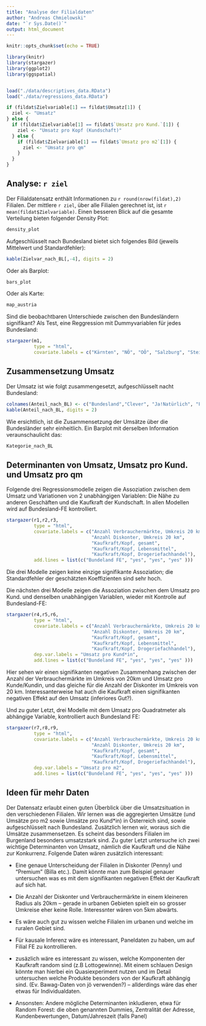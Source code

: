 ```yaml
---
title: "Analyse der Filialdaten"
author: "Andreas Chmielowski"
date: "`r Sys.Date()`"
output: html_document
---
```


```r
knitr::opts_chunk$set(echo = TRUE)

library(knitr)
library(stargazer)
library(ggplot2)
library(ggspatial)


load("./data/descriptives_data.RData")
load("./data/regressions_data.RData")

if (fildat$Zielvariable[1] == fildat$Umsatz[1]) {
  ziel <- "Umsatz"
} else {
  if (fildat$Zielvariable[1] == fildat$`Umsatz pro Kund.`[1]) {
    ziel <- "Umsatz pro Kopf (Kundschaft)" 
  } else {
    if (fildat$Zielvariable[1] == fildat$`Umsatz pro m2`[1]) {
      ziel <- "Umsatz pro qm"
    }
  }
}

```

## Analyse: `r ziel`

Der Filialdatensatz enthält Informationen zu `r round(nrow(fildat),2)` Filialen. Der mittlere `r ziel`, über alle Filialen gerechnet ist, ist `r mean(fildat$Zielvariable)`. Einen besseren Blick auf die gesamte Verteilung bieten folgender Density Plot:

```r
density_plot
```

Aufgeschlüsselt nach Bundesland bietet sich folgendes Bild (jeweils Mittelwert und Standardfehler):

```r
kable(Zielvar_nach_BL[,-4], digits = 2)
```

Oder als Barplot:


```r
bars_plot
```

Oder als Karte:

```r
map_austria
```

Sind die beobachtbaren Unterschiede zwischen den Bundesländern signifikant? Als Test, eine Reggression mit Dummyvariablen für jedes Bundesland:

```r
stargazer(m1,
          type = "html",
          covariate.labels = c("Kärnten", "NÖ", "OÖ", "Salzburg", "Steiermark", "Tirol", "Vorarlberg", "Wien"))
```

## Zusammensetzung Umsatz

Der Umsatz ist wie folgt zusammengesetzt, aufgeschlüsselt nacht Bundesland:

```r

colnames(Anteil_nach_BL) <- c("Bundesland","Clever", "Ja!Natürlich", "Feinkost", "Obst/Gemüse", "Billa", "Corso", "non-alk.", "alk.", "Aktion", "Rest")
kable(Anteil_nach_BL, digits = 2)
```
Wie ersichtlich, ist die Zusammensetzung der Umsätze über die Bundesländer sehr einheitlich. Ein Barplot mit derselben Information veraunschaulicht das:

```r

Kategorie_nach_BL
```

## Determinanten von Umsatz, Umsatz pro Kund. und Umsatz pro qm

Folgende drei Regressionsmodelle zeigen die Assoziation zwischen dem Umsatz und Variationen von 2 unabhängigen Variablen: Die Nähe zu anderen Geschäften und die Kaufkraft der Kundschaft. In allen Modellen wird auf Bundesland-FE kontrolliert.
```r
stargazer(r1,r2,r3,
          type = "html",
          covariate.labels = c("Anzahl Verbrauchermärkte, Umkreis 20 km",
                               "Anzahl Diskonter, Umkreis 20 km",
                               "Kaufkraft/Kopf, gesamt",
                               "Kaufkraft/Kopf, Lebensmittel",
                               "Kaufkraft/Kopf, Drogeriefachhandel"),
          add.lines = list(c("Bundeland FE", "yes", "yes", "yes" )))
```

Die drei Modelle zeigen keine einzige signifikante Assoziation; die Standardfehler der geschätzten Koeffizienten sind sehr hoch. 

Die nächsten drei Modelle zeigen die Assoziation zwischen dem Umsatz pro Kund. und denselben unabhängigen Variablen, wieder mit Kontrolle auf Bundesland-FE:

```r
stargazer(r4,r5,r6,
          type = "html",
          covariate.labels = c("Anzahl Verbrauchermärkte, Umkreis 20 km",
                               "Anzahl Diskonter, Umkreis 20 km",
                               "Kaufkraft/Kopf, gesamt",
                               "Kaufkraft/Kopf, Lebensmittel",
                               "Kaufkraft/Kopf, Drogeriefachhandel"),
          dep.var.labels = "Umsatz pro Kund*in",
          add.lines = list(c("Bundeland FE", "yes", "yes", "yes" )))
```

Hier sehen wir einen signifikanten negativen Zusammenhang zwischen der Anzahl der Verbrauchermärkte im Umkreis von 20km und Umsatz pro Kunde/Kundin, und das gleiche für die Anzahl der Diskonter im Umkreis von 20 km. Interessanterweise hat auch die Kaufkraft einen signifikanten negativen Effekt auf den Umsatz (inferiores Gut?). 

Und zu guter Letzt, drei Modelle mit dem Umsatz pro Quadratmeter als abhängige Variable, kontrolliert auch Bundesland FE:

```r
stargazer(r7,r8,r9,
          type = "html",
          covariate.labels = c("Anzahl Verbrauchermärkte, Umkreis 20 km",
                               "Anzahl Diskonter, Umkreis 20 km",
                               "Kaufkraft/Kopf, gesamt",
                               "Kaufkraft/Kopf, Lebensmittel",
                               "Kaufkraft/Kopf, Drogeriefachhandel"),
          dep.var.labels = "Umsatz pro m2",
          add.lines = list(c("Bundeland FE", "yes", "yes", "yes" )))
```

## Ideen für mehr Daten

Der Datensatz erlaubt einen guten Überblick über die Umsatzsituation in den verschiedenen Filialen. Wir lernen was die aggregierten Umsätze (und Umsätze pro m2 sowie Umsätze pro Kund*in) in Österreich sind, sowie aufgeschlüsselt nach Bundesland. Zusätzlich lernen wir, woraus sich die Umsätze zusammensetzen. Es scheint das besonders Filialen im Burgenland besonders umsatzstark sind. Zu guter Letzt untersuche ich zwei wichtige Determinanten von Umsatz, nämlich die Kaufkraft und die Nähe zur Konkurrenz. Folgende Daten wären zusätzlich interessant:

* Eine genaue Unterscheidung der Filialen in Diskonter (Penny) und "Premium" (Billa etc.). Damit könnte man zum Beispiel genauer untersuchen was es mit dem signifikanten negativen Effekt der Kaufkraft auf sich hat. 

* Die Anzahl der Diskonter und Verbrauchermärkte in einem kleineren Radius als 20km -- gerade in urbanen Gebieten spielt ein so grosser Umkreise eher keine Rolle. Interessnter wären von 5km abwärts.  

* Es wäre auch gut zu wissen welche Filialen im urbanen und welche im ruralen Gebiet sind.

* Für kausale Inferenz wäre es interessant, Paneldaten zu haben, um auf Filial FE zu kontrollieren. 

* zusäzlich wäre es interessant zu wissen, welche Komponenten der Kaufkraft random sind (z.B Lottogewinne). Mit einem schlauen Design könnte man hierbei ein Quasiexperiment nutzen und im Detail untersuchen welche Produkte besonders von der Kaufkraft abhängig sind. (Ev. Bawag-Daten von jö verwenden?) -- allderdings wäre das eher etwas für Individualdaten.

* Ansonsten: Andere mögliche Determinanten inkludieren, etwa für Random Forest: die oben genannten Dummies, Zentralität der Adresse, Kundenbewertungen, Datum/Jahreszeit (falls Panel)